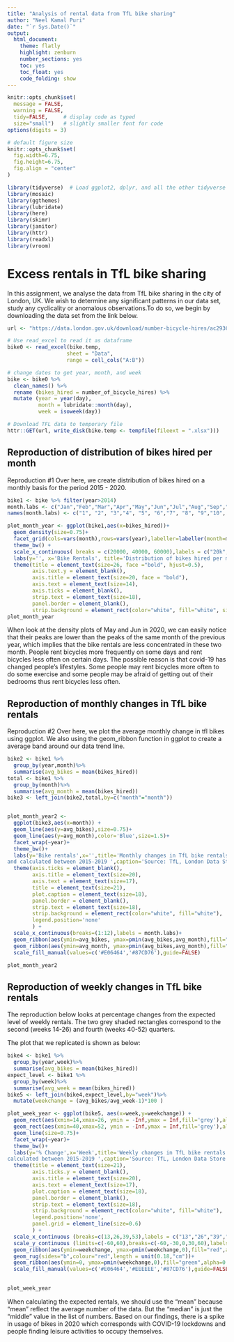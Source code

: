 ```yaml
---
title: "Analysis of rental data from TfL bike sharing"
author: "Neel Kamal Puri"
date: "`r Sys.Date()`"
output:
  html_document:
    theme: flatly
    highlight: zenburn
    number_sections: yes
    toc: yes
    toc_float: yes
    code_folding: show
---
```



```r
knitr::opts_chunk$set(
  message = FALSE, 
  warning = FALSE, 
  tidy=FALSE,     # display code as typed
  size="small")   # slightly smaller font for code
options(digits = 3)

# default figure size
knitr::opts_chunk$set(
  fig.width=6.75, 
  fig.height=6.75,
  fig.align = "center"
)
```


```r
library(tidyverse)  # Load ggplot2, dplyr, and all the other tidyverse packages
library(mosaic)
library(ggthemes)
library(lubridate)
library(here)
library(skimr)
library(janitor)
library(httr)
library(readxl)
library(vroom)
```

# Excess rentals in TfL bike sharing

In this assignment, we analyse the data from TfL bike sharing in the city of London, UK. We wish to determine any significant patterns in our data set, study any cyclicality or anomalous observations.To do so, we begin by downloading the data set from the link below.

```r
url <- "https://data.london.gov.uk/download/number-bicycle-hires/ac29363e-e0cb-47cc-a97a-e216d900a6b0/tfl-daily-cycle-hires.xlsx"

# Use read_excel to read it as dataframe
bike0 <- read_excel(bike.temp,
                   sheet = "Data",
                   range = cell_cols("A:B"))

# change dates to get year, month, and week
bike <- bike0 %>% 
  clean_names() %>% 
  rename (bikes_hired = number_of_bicycle_hires) %>% 
  mutate (year = year(day),
          month = lubridate::month(day),
          week = isoweek(day))

```

```r

# Download TFL data to temporary file
httr::GET(url, write_disk(bike.temp <- tempfile(fileext = ".xlsx")))
```

## Reproduction of distribution of bikes hired per month

Reproduction #1
Over here, we create distribution of bikes hired on a monthly basis for the period 2015 - 2020.

```r
bike1 <- bike %>% filter(year>2014)
month.labs <- c("Jan","Feb","Mar","Apr","May","Jun","Jul","Aug","Sep","Oct","Nov","Dec")
names(month.labs) <- c("1", "2", "3","4", "5", "6","7", "8", "9","10", "11", "12")

plot_month_year <- ggplot(bike1,aes(x=bikes_hired))+ 
  geom_density(size=0.75)+ 
  facet_grid(cols=vars(month),rows=vars(year),labeller=labeller(month=month.labs))+
  theme_bw() +
  scale_x_continuous( breaks = c(20000, 40000, 60000),labels = c("20k", "40k", "60k"))+
  labs(y='', x='Bike Rentals', title='Distribution of bikes hired per month')+
  theme(title = element_text(size=26, face ="bold", hjust=0.5),
        axis.text.y = element_blank(),
        axis.title = element_text(size=20, face = "bold"),
        axis.text = element_text(size=14),
        axis.ticks = element_blank(),
        strip.text = element_text(size=18),
        panel.border = element_blank(),
        strip.background = element_rect(color="white", fill="white", size=1))
plot_month_year
```

When look at the density plots of May and Jun in 2020, we can easily notice that their peaks are lower than the peaks of the same month of the previous year, which implies that the bike rentals are less concentrated in these two month. People rent bicycles more frequently on some days and rent bicycles less often on certain days. The possible reason is that covid-19 has changed people's lifestyles. Some people may rent bicycles more often to do some exercise and some people may be afraid of getting out of their bedrooms thus rent bicycles less often.

## Reproduction of monthly changes in TfL bike rentals

Reproduction #2
Over here, we plot the average monthly change in tfl bikes using ggplot. We also using the geom_ribbon function in ggplot to create a average band around our data trend line.  

```r
bike2 <- bike1 %>%
  group_by(year,month)%>%
  summarise(avg_bikes = mean(bikes_hired))
total <- bike1 %>%
  group_by(month)%>%
  summarise(avg_month = mean(bikes_hired))
bike3 <- left_join(bike2,total,by=c("month"="month"))


plot_month_year2 <- 
  ggplot(bike3,aes(x=month)) +
  geom_line(aes(y=avg_bikes),size=0.75)+
  geom_line(aes(y=avg_month),color='Blue',size=1.5)+
  facet_wrap(~year)+
  theme_bw()+
  labs(y='Bike rentals',x='',title='Monthly changes in TfL bike rentals',subtitle = 'Change from monthly average shown in blue 
and calculated between 2015-2019 ',caption='Source: TfL, London Data Store')+
  theme(axis.ticks = element_blank(),
        axis.title = element_text(size=20),
        axis.text = element_text(size=17),
        title = element_text(size=21),
        plot.caption = element_text(size=18),
        panel.border = element_blank(),
        strip.text = element_text(size=18),
        strip.background = element_rect(color="white", fill="white"),
        legend.position='none'
        ) +
  scale_x_continuous(breaks=(1:12),labels = month.labs)+
  geom_ribbon(aes(ymin=avg_bikes, ymax=pmin(avg_bikes,avg_month),fill="red",alpha=0.3))+
  geom_ribbon(aes(ymin=avg_month, ymax=pmin(avg_bikes,avg_month),fill="green",alpha=0.3))+
  scale_fill_manual(values=c('#E06464','#87CD76'),guide=FALSE)

plot_month_year2

```

## Reproduction of weekly changes in TfL bike rentals

The reproduction below looks at percentage changes from the expected level of weekly rentals. The two grey shaded rectangles correspond to the second (weeks 14-26) and fourth (weeks 40-52) quarters.

The plot that we replicated is shown as below:

```r
bike4 <- bike1 %>%
  group_by(year,week)%>%
  summarise(avg_bikes = mean(bikes_hired))
expect_level <- bike1 %>%
  group_by(week)%>%
  summarise(avg_week = mean(bikes_hired)) 
bike5 <- left_join(bike4,expect_level,by="week")%>%
  mutate(weekchange = (avg_bikes/avg_week-1)*100 )

plot_week_year <- ggplot(bike5, aes(x=week,y=weekchange)) +
  geom_rect(aes(xmin=14,xmax=26, ymin = -Inf,ymax = Inf,fill='grey'),alpha=0.2)+  
  geom_rect(aes(xmin=40,xmax=52, ymin = -Inf,ymax = Inf,fill='grey'),alpha=0.2)+ 
  geom_line(size=0.75)+  
  facet_wrap(~year)+
  theme_bw()+
  labs(y='% Change',x='Week',title='Weekly changes in TfL bike rentals',subtitle = '% Change from weekly average 
calculated between 2015-2019 ',caption='Source: TfL, London Data Store')+
  theme(title = element_text(size=21),
        axis.ticks.y = element_blank(),
        axis.title = element_text(size=20),
        axis.text = element_text(size=17),
        plot.caption = element_text(size=18),
        panel.border = element_blank(),
        strip.text = element_text(size=18),
        strip.background = element_rect(color="white", fill="white"),
        legend.position='none',
        panel.grid = element_line(size=0.6)
        ) +
  scale_x_continuous (breaks=c(13,26,39,53),labels = c("13","26","39","53"))+
  scale_y_continuous (limits=c(-60,60),breaks=c(-60,-30,0,30,60),labels = c("-60%","-30%","0%","30%","60%"))+
  geom_ribbon(aes(ymin=weekchange, ymax=pmin(weekchange,0),fill="red",alpha=0.3))+
  geom_rug(sides="b",colour="red",length = unit(0.18,"cm"))+
  geom_ribbon(aes(ymin=0, ymax=pmin(weekchange,0),fill="green",alpha=0.3))+
  scale_fill_manual(values=c('#E06464','#EEEEEE','#87CD76'),guide=FALSE)
  

plot_week_year


```

When calculating the expected rentals, we should use the "mean" because "mean" reflect the average number of the data. But the "median" is just the "middle" value in the list of numbers. Based on our findings, there is a spike in usage of bikes in 2020 which corresponds with COVID-19 lockdowns and people finding leisure activities to occupy themselves.  


